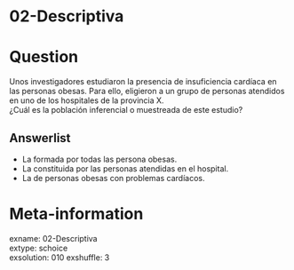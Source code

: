 # 02-Descriptiva

Question
========

Unos investigadores estudiaron la presencia de insuficiencia cardíaca en las personas obesas. Para ello, eligieron a un grupo de personas atendidos en uno de los hospitales de la provincia X.  
¿Cuál es la población inferencial o muestreada de este estudio?

Answerlist
----------
* La formada por todas las persona obesas.
* La constituida por las personas atendidas en el hospital.
* La de personas obesas con problemas cardíacos.


Meta-information
================
exname: 02-Descriptiva  
extype: schoice  
exsolution: 010
exshuffle: 3  
